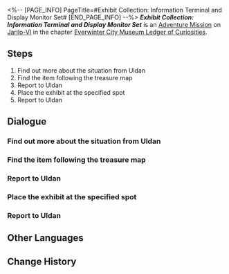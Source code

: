 <%-- [PAGE_INFO]
PageTitle=#Exhibit Collection: Information Terminal and Display Monitor Set#
[END_PAGE_INFO] --%>
{{Stub|Dialogue.}}
{{Mission Infobox
|id            = 8001215
|title         = 
|image         = <!--Mission Exhibit Collection Information Terminal and Display Monitor Set.png-->
|type          = Adventure
|event_name    = 
|chapter       = Everwinter City Museum Ledger of Curiosities
|requirements  = 
|summary       = Belobog's History and Culture Museum will be opening soon. Uldan is collecting appropriate exhibits to ensure a successful opening.<br />You have found the information terminal and display monitor set, adding another valuable piece to the museum's collection.
|characters    = Trailblazer; Uldan
|startLocation = [[Jarilo-VI]] - [[Administrative District]]
|world         = Jarilo-VI
|area          = Administrative District
|prev          = 
|next          = 
|rewards       = 
}}
'''''Exhibit Collection: Information Terminal and Display Monitor Set''''' is an [[Adventure Mission]] on [[Jarilo-VI]] in the chapter [[Everwinter City Museum Ledger of Curiosities]].

==Steps==
# Find out more about the situation from Uldan
# Find the item following the treasure map
# Report to Uldan
# Place the exhibit at the specified spot
# Report to Uldan

<!--
==Gameplay Notes==

--><!--
==Trial Character==

-->
==Dialogue==
{{Stub Dialogue}}
===Find out more about the situation from Uldan===
{{Mission Description|type=adventure|location=Administrative District|Belobog's History and Culture Museum will be opening soon. Uldan is collecting appropriate exhibits to ensure a successful opening.<br />This time, Uldan wishes you to find an exhibit based on a treasure map.}}
{{Dialogue Start}}
:{{tx}}
{{Dialogue End}}

===Find the item following the treasure map===
{{Dialogue Start}}
:{{tx}}
{{Dialogue End}}

===Report to Uldan===
{{Dialogue Start}}
:{{tx}}
{{Dialogue End}}

===Place the exhibit at the specified spot===
{{Dialogue Start}}
:{{tx}}
{{Dialogue End}}

===Report to Uldan===
{{Dialogue Start}}
:{{tx}}
{{Dialogue End}}

==Other Languages==
{{Other Languages
|en   = Exhibit Collection: Information Terminal and Display Monitor Set
|zhs  = 藏品收集•信息终端套组
|zht  = 館藏蒐集•資訊終端機套組
|ja   = 収蔵品収集・情報端末セット
|ko   = 소장품 수집•정보 단말 장치 세트
|es   = Recolección de objeto: conjunto de terminal de información
|fr   = Collections du musée&nbsp;: Terminal informatique et écran d'affichage
|ru   = Сбор экспонатов: Информационный терминал с дисплеем
|th   = คอลเลกชันวัตถุจัดแสดง: ชุดเทอร์มินัลข้อมูลและหน้าจอมอนิเตอร์
|vi   = Thu Thập Vật Sưu Tập - Bộ Thiết Bị Đầu Cuối Thông Tin
|de   = Ausstellungssammlung: Infoterminal und Anzeigegerät
|id   = Koleksi Pameran: Set Terminal Informasi dan Layar Monitor
|pt   = Coleção de Obras: Terminal de Informação e Conjunto de Monitores de Exibição
}}

==Change History==
{{Change History|1.1}}
